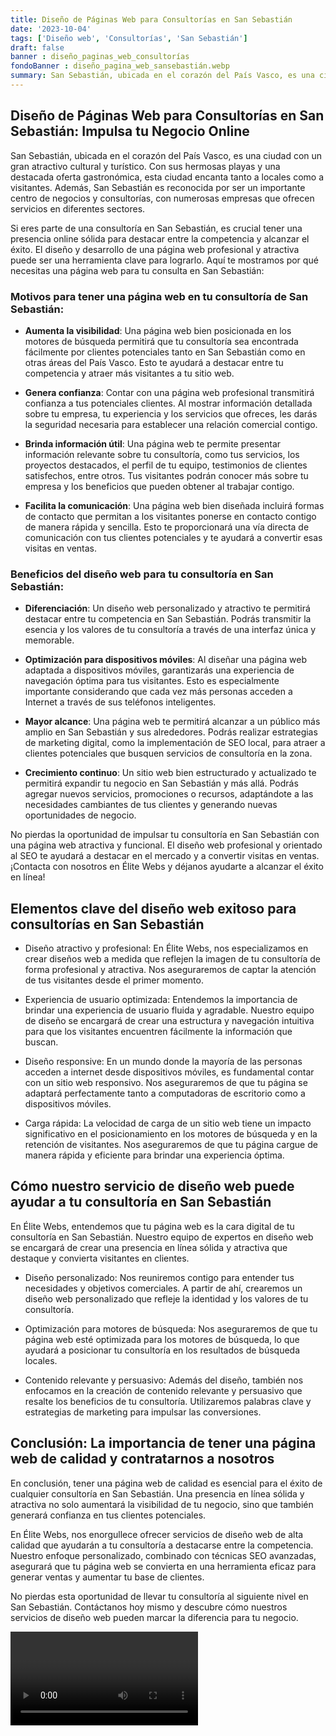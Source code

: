 ```yaml
---
title: Diseño de Páginas Web para Consultorías en San Sebastián
date: '2023-10-04'
tags: ['Diseño web', 'Consultorías', 'San Sebastián']
draft: false
banner : diseño_paginas_web_consultorías
fondoBanner : diseño_pagina_web_sansebastián.webp
summary: San Sebastián, ubicada en el corazón del País Vasco, es una ciudad con un gran atractivo cultural y turístico. Con sus hermosas playas y una destacada oferta gastronómica, esta ciudad encanta tanto a locales como a visitantes. Además, San Sebastián es reconocida por ser un importante centro de negocios y consultorías, con numerosas empresas que ofrecen servicios en diferentes sectores.
---
```


## Diseño de Páginas Web para Consultorías en San Sebastián: Impulsa tu Negocio Online

San Sebastián, ubicada en el corazón del País Vasco, es una ciudad con un gran atractivo cultural y turístico. Con sus hermosas playas y una destacada oferta gastronómica, esta ciudad encanta tanto a locales como a visitantes. Además, San Sebastián es reconocida por ser un importante centro de negocios y consultorías, con numerosas empresas que ofrecen servicios en diferentes sectores.

Si eres parte de una consultoría en San Sebastián, es crucial tener una presencia online sólida para destacar entre la competencia y alcanzar el éxito. El diseño y desarrollo de una página web profesional y atractiva puede ser una herramienta clave para lograrlo. Aquí te mostramos por qué necesitas una página web para tu consulta en San Sebastián:

### Motivos para tener una página web en tu consultoría de San Sebastián:

- **Aumenta la visibilidad**: Una página web bien posicionada en los motores de búsqueda permitirá que tu consultoría sea encontrada fácilmente por clientes potenciales tanto en San Sebastián como en otras áreas del País Vasco. Esto te ayudará a destacar entre tu competencia y atraer más visitantes a tu sitio web.

- **Genera confianza**: Contar con una página web profesional transmitirá confianza a tus potenciales clientes. Al mostrar información detallada sobre tu empresa, tu experiencia y los servicios que ofreces, les darás la seguridad necesaria para establecer una relación comercial contigo.

- **Brinda información útil**: Una página web te permite presentar información relevante sobre tu consultoría, como tus servicios, los proyectos destacados, el perfil de tu equipo, testimonios de clientes satisfechos, entre otros. Tus visitantes podrán conocer más sobre tu empresa y los beneficios que pueden obtener al trabajar contigo.

- **Facilita la comunicación**: Una página web bien diseñada incluirá formas de contacto que permitan a los visitantes ponerse en contacto contigo de manera rápida y sencilla. Esto te proporcionará una vía directa de comunicación con tus clientes potenciales y te ayudará a convertir esas visitas en ventas.

### Beneficios del diseño web para tu consultoría en San Sebastián:

- **Diferenciación**: Un diseño web personalizado y atractivo te permitirá destacar entre tu competencia en San Sebastián. Podrás transmitir la esencia y los valores de tu consultoría a través de una interfaz única y memorable.

- **Optimización para dispositivos móviles**: Al diseñar una página web adaptada a dispositivos móviles, garantizarás una experiencia de navegación óptima para tus visitantes. Esto es especialmente importante considerando que cada vez más personas acceden a Internet a través de sus teléfonos inteligentes.

- **Mayor alcance**: Una página web te permitirá alcanzar a un público más amplio en San Sebastián y sus alrededores. Podrás realizar estrategias de marketing digital, como la implementación de SEO local, para atraer a clientes potenciales que busquen servicios de consultoría en la zona.

- **Crecimiento continuo**: Un sitio web bien estructurado y actualizado te permitirá expandir tu negocio en San Sebastián y más allá. Podrás agregar nuevos servicios, promociones o recursos, adaptándote a las necesidades cambiantes de tus clientes y generando nuevas oportunidades de negocio.

No pierdas la oportunidad de impulsar tu consultoría en San Sebastián con una página web atractiva y funcional. El diseño web profesional y orientado al SEO te ayudará a destacar en el mercado y a convertir visitas en ventas. ¡Contacta con nosotros en Élite Webs y déjanos ayudarte a alcanzar el éxito en línea!

<GifSeo />

<Cta />

## Elementos clave del diseño web exitoso para consultorías en San Sebastián

- Diseño atractivo y profesional: En Élite Webs, nos especializamos en crear diseños web a medida que reflejen la imagen de tu consultoría de forma profesional y atractiva. Nos aseguraremos de captar la atención de tus visitantes desde el primer momento.

- Experiencia de usuario optimizada: Entendemos la importancia de brindar una experiencia de usuario fluida y agradable. Nuestro equipo de diseño se encargará de crear una estructura y navegación intuitiva para que los visitantes encuentren fácilmente la información que buscan.

- Diseño responsive: En un mundo donde la mayoría de las personas acceden a internet desde dispositivos móviles, es fundamental contar con un sitio web responsivo. Nos aseguraremos de que tu página se adaptará perfectamente tanto a computadoras de escritorio como a dispositivos móviles.

- Carga rápida: La velocidad de carga de un sitio web tiene un impacto significativo en el posicionamiento en los motores de búsqueda y en la retención de visitantes. Nos aseguraremos de que tu página cargue de manera rápida y eficiente para brindar una experiencia óptima.

## Cómo nuestro servicio de diseño web puede ayudar a tu consultoría en San Sebastián

En Élite Webs, entendemos que tu página web es la cara digital de tu consultoría en San Sebastián. Nuestro equipo de expertos en diseño web se encargará de crear una presencia en línea sólida y atractiva que destaque y convierta visitantes en clientes.

- Diseño personalizado: Nos reuniremos contigo para entender tus necesidades y objetivos comerciales. A partir de ahí, crearemos un diseño web personalizado que refleje la identidad y los valores de tu consultoría.

- Optimización para motores de búsqueda: Nos aseguraremos de que tu página web esté optimizada para los motores de búsqueda, lo que ayudará a posicionar tu consultoría en los resultados de búsqueda locales.

- Contenido relevante y persuasivo: Además del diseño, también nos enfocamos en la creación de contenido relevante y persuasivo que resalte los beneficios de tu consultoría. Utilizaremos palabras clave y estrategias de marketing para impulsar las conversiones.

## Conclusión: La importancia de tener una página web de calidad y contratarnos a nosotros

En conclusión, tener una página web de calidad es esencial para el éxito de cualquier consultoría en San Sebastián. Una presencia en línea sólida y atractiva no solo aumentará la visibilidad de tu negocio, sino que también generará confianza en tus clientes potenciales.

En Élite Webs, nos enorgullece ofrecer servicios de diseño web de alta calidad que ayudarán a tu consultoría a destacarse entre la competencia. Nuestro enfoque personalizado, combinado con técnicas SEO avanzadas, asegurará que tu página web se convierta en una herramienta eficaz para generar ventas y aumentar tu base de clientes.

No pierdas esta oportunidad de llevar tu consultoría al siguiente nivel en San Sebastián. Contáctanos hoy mismo y descubre cómo nuestros servicios de diseño web pueden marcar la diferencia para tu negocio.

<Video />

<CtaBot job='Consultorías' city='San Sebastián'/>

<Gmaps query='San Sebastián+españa+maps' />